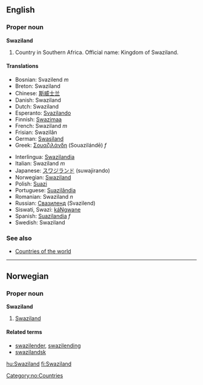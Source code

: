 ==English==

===Proper noun===
'''Swaziland'''
# Country in Southern Africa. Official name: Kingdom of Swaziland.

====Translations====
{{top}}
*Bosnian: Svazilend ''m''
*Breton: Swaziland
*Chinese: [[斯威士兰]]
*Danish: Swaziland
*Dutch: Swaziland
*Esperanto: [[Svazilando]]
*Finnish: [[Swazimaa]]
*French: Swaziland ''m''
*Frisian: Swazilân
*German: [[Swasiland]]
*Greek: [[Σουαζιλάνδη]] (Souazilándē) ''f''
{{mid}}
*Interlingua: [[Swazilandia]]
*Italian: Swaziland ''m''
*Japanese: [[スワジランド]] (suwajirando)
*Norwegian: [[#Norwegian|Swaziland]]
*Polish: [[Suazi]]
*Portuguese: [[Suazilândia]]
*Romanian: Swaziland ''n''
*Russian: [[Свазиленд]] (Svazilend)
*Siswati, Swazi: [[káNgwane]]
*Spanish: [[Suazilandia]] ''f''
*Swedish: Swaziland
{{bottom}}

===See also===
* [[Countries of the world]]

----
==Norwegian==
===Proper noun===
[[Category:no:Countries]]
'''Swaziland'''
#[[#English|Swaziland]]
====Related terms====
*[[swazilender]], [[swazilending]]
*[[swazilandsk]]

[[hu:Swaziland]]
[[fi:Swaziland]]